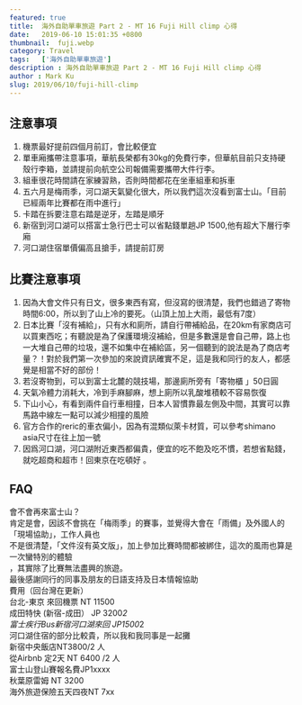 ```yaml
---
featured: true
title:  海外自助單車旅遊 Part 2 - MT 16 Fuji Hill climp 心得
date:   2019-06-10 15:01:35 +0800
thumbnail:  fuji.webp
category: Travel
tags:   ['海外自助單車旅遊']
description : 海外自助單車旅遊 Part 2 - MT 16 Fuji Hill climp 心得
author : Mark Ku
slug: 2019/06/10/fuji-hill-climp
---
```


## 注意事項
1. 機票最好提前四個月前訂，會比較便宜
2. 單車廂攜帶注意事項，華航長榮都有30kg的免費行李，但華航目前只支持硬殼行李箱，並請提前向航空公司報備需要攜帶大件行李。
4. 組車很花時間請在家練習熟，否則時間都花在坐車組車和拆車
5. 五六月是梅雨季，河口湖天氣變化很大，所以我們這次沒看到富士山。「目前已經兩年比賽都在雨中進行」
6. 卡踏在拆要注意右踏是逆牙，左踏是順牙
7. 新宿到河口湖可以搭富士急行巴士可以省點錢單趟JP 1500,他有超大下層行李廂
8. 河口湖住宿單價偏高且搶手，請提前訂房

## 比賽注意事項
1. 因為大會文件只有日文，很多東西有寫，但沒寫的很清楚，我們也錯過了寄物時間6:00，所以到了山上冷的要死。（山頂上加上大雨，最低有7度）
2. 日本比賽「沒有補給」，只有水和廁所，請自行帶補給品，在20km有家商店可以買東西吃；有聽說是為了保護環境沒補給，但是多數還是會自己帶，路上也一大堆自己帶的垃圾，還不如集中在補給區，另一個聽到的說法是為了商店考量？！對於我們第一次參加的來說資訊確實不足，這是我和同行的友人，都感覺是相當不好的部份！
3. 若沒寄物到，可以到富士北麓的競技場，那邊廁所旁有「寄物櫃 」50日圓
4. 天氣冷體力消耗大，冷到手麻腳麻，想上廁所以乳酸堆積較不容易恢復
5. 下山小心，有看到兩件自行車相撞，日本人習慣靠最左側及中間，其實可以靠馬路中線左一點可以減少相撞的風險
6. 官方合作的reric的車衣偏小，因為有混類似萊卡材質，可以參考shimano asia尺寸在往上加一號
7. 因爲河口湖，河口湖附近東西都偏貴，便宜的吃不飽及吃不慣，若想省點錢，就吃超商和超市！回東京在吃頓好 。
## FAQ
會不會再來富士山？  
肯定是會，因該不會挑在「梅雨季」的賽事，並覺得大會在「雨備」及外國人的「現場協助」，工作人員也  
不是很清楚，「文件沒有英文版」，加上參加比賽時間都被綁住，這次的風雨也算是一次蠻特別的體驗  
，其實除了比賽無法盡興的旅遊。  
最後感謝同行的同事及朋友的日語支持及日本情報協助  
費用（回台灣在更新）  
台北-東京 來回機票  NT 11500  
成田特快 (新宿-成田） JP 3200*2   
富士疾行Bus新宿河口湖來回 JP1500*2  
河口湖住宿的部分比較貴，所以我和我同事是一起攤  
新宿中央飯店NT3800/2 人  
從Airbnb 定2天 NT 6400 /2 人  
富士山登山賽報名費JP1xxxx  
秋葉原雷姆 NT 3200  
海外旅遊保險五天四夜NT 7xx  
